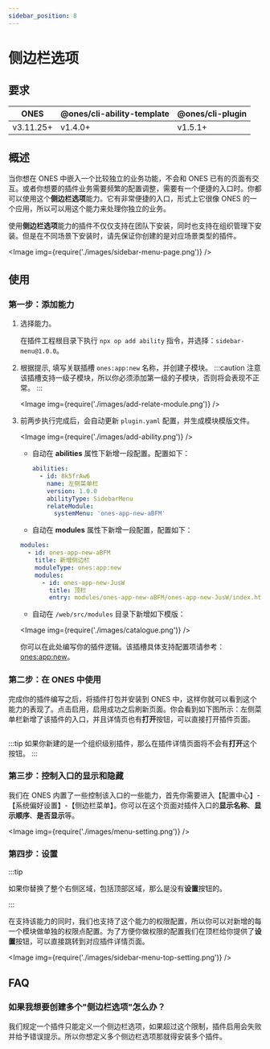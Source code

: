 ```yaml
---
sidebar_position: 8
---
```



# 侧边栏选项

## 要求

| ONES      | @ones/cli-ability-template | @ones/cli-plugin |
| --------- | -------------------------- | ---------------- |
| v3.11.25+ | v1.4.0+                    | v1.5.1+          |

## 概述

当你想在 ONES 中嵌入一个比较独立的业务功能，不会和 ONES 已有的页面有交互。或者你想要的插件业务需要频繁的配置调整，需要有一个便捷的入口时。你都可以使用这个**侧边栏选项**能力。它有非常便捷的入口，形式上它很像 ONES 的一个应用，所以可以用这个能力来处理你独立的业务。

使用**侧边栏选项**能力的插件不仅仅支持在团队下安装，同时也支持在组织管理下安装。但是在不同场景下安装时，请先保证你创建的是对应场景类型的插件。

<Image img={require('./images/sidebar-menu-page.png')} />

## 使用

### 第一步：添加能力

1. 选择能力。

   在插件工程根目录下执行 `npx op add ability` 指令，并选择：`sidebar-menu@1.0.0`。

2. 根据提示, 填写关联插槽 `ones:app:new` 名称，并创建子模块。
   :::caution 注意
   该插槽支持一级子模块，所以你必须添加第一级的子模块，否则将会表现不正常。
   :::

   <Image img={require('./images/add-relate-module.png')} />

3. 前两步执行完成后，会自动更新 `plugin.yaml` 配置，并生成模块模版文件。

   <Image img={require('./images/add-ability.png')} />

   - 自动在 **abilities** 属性下新增一段配置。配置如下：

     ```yaml title="config/plugin.yaml"
     abilities:
       - id: 8k5frAw6
         name: 左侧菜单栏
         version: 1.0.0
         abilityType: SidebarMenu
         relateModule:
           systemMenu: 'ones-app-new-aBFM'
     ```

   - 自动在 **modules** 属性下新增一段配置，配置如下：

   ```yaml title="config/plugin.yaml"
   modules:
     - id: ones-app-new-aBFM
       title: 新增侧边栏
       moduleType: ones:app:new
       modules:
         - id: ones-app-new-JusW
           title: 顶栏
           entry: modules/ones-app-new-aBFM/ones-app-new-JusW/index.html
   ```

   - 自动在 `/web/src/modules` 目录下新增如下模版：

   <Image img={require('./images/catalogue.png')} />

   你可以在此处编写你的插件逻辑。该插槽具体支持配置项请参考：[ones:app:new](../slot/app/index.mdx#onesappnew)。

### 第二步：在 ONES 中使用

完成你的插件编写之后，将插件打包并安装到 ONES 中，这样你就可以看到这个能力的表现了。点击启用，启用成功之后刷新页面。你会看到如下图所示：左侧菜单栏新增了该插件的入口，并且详情页也有**打开**按钮，可以直接打开插件页面。

<p>
  <Image img={require('./images/sidebar-menu-detail.png')} />
</p>

:::tip
如果你新建的是一个组织级别插件，那么在插件详情页面将不会有**打开**这个按钮。
:::

### 第三步：控制入口的显示和隐藏

我们在 ONES 内置了一些控制该入口的一些能力，首先你需要进入【配置中心】-【系统偏好设置】-【侧边栏菜单】。你可以在这个页面对插件入口的**显示名称**、**显示顺序**、**是否显示**等。

<Image img={require('./images/menu-setting.png')} />

### 第四步：设置

:::tip

如果你替换了整个右侧区域，包括顶部区域，那么是没有**设置**按钮的。

:::

在支持该能力的同时，我们也支持了这个能力的权限配置，所以你可以对新增的每一个模块做单独的权限点配置。为了方便你做权限的配置我们在顶栏给你提供了**设置**按钮，可以直接跳转到对应插件详情页面。

<Image img={require('./images/sidebar-menu-top-setting.png')} />

## FAQ

### 如果我想要创建多个"侧边栏选项"怎么办？

我们规定一个插件只能定义一个侧边栏选项，如果超过这个限制，插件启用会失败并给予错误提示。所以你想定义多个侧边栏选项那就得安装多个插件。
